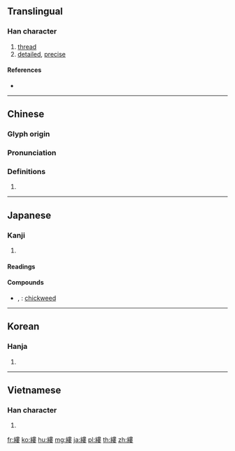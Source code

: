 {{character info/new}}
{{also|缕}}
==Translingual==

===Han character===
{{Han char|rn=120|rad=糸|as=11|sn=17|four=25944|canj=VFLLV|ids=⿰糹婁}}

# [[thread]]
# [[detailed]], [[precise]]

====References====
* {{Han ref|kx=0936.100|dkj=27832|dj=1375.080|hdz=53442.120|uh=7E37|ud=32311|bh=C15C|bd=49500}}

----

==Chinese==
{{zh-forms|s=缕}}

===Glyph origin===
{{Han etym}}

===Pronunciation===
{{zh-pron
|m=lǚ
|c=lau5,leoi5
|h=pfs=
|md=
|mn=
|w=
|mc=y
|oc=y
|cat=n
}}

===Definitions===
{{zh-hanzi}}

# {{rfdef|lang=zh}}

----

==Japanese==

===Kanji===
{{ja-kanji|grade=|rs=糸11}}

# {{defn|lang=ja|sort=糸11}}

====Readings====
{{ja-readings|goon=[[る]] (ru)|kanon=[[る]] (ru), [[ろう]] (rō)|kun=[[いと]] (ito)}}

====Compounds====
{{der-top|Compounds}}
* {{ja-r|繁縷|はこべ}}, {{ja-r|繁縷|はこべら}}: [[chickweed]]
{{der-bottom}}

----

==Korean==

===Hanja===
{{ko-hanja|hangeul=[[루]]>[[누]]|eumhun=|rv=ru>nu|mr=ru>nu|y=lwu>nwu}}

# {{defn|lang=ko|sort=糸11}}

----

==Vietnamese==

===Han character===
{{vi-hantu|[[lũ]], [[lụa]], [[lũ]], [[lú]]|rs=糸11}}

# {{defn|lang=vi|sort=糸11}}

[[fr:縷]]
[[ko:縷]]
[[hu:縷]]
[[mg:縷]]
[[ja:縷]]
[[pl:縷]]
[[th:縷]]
[[zh:縷]]
